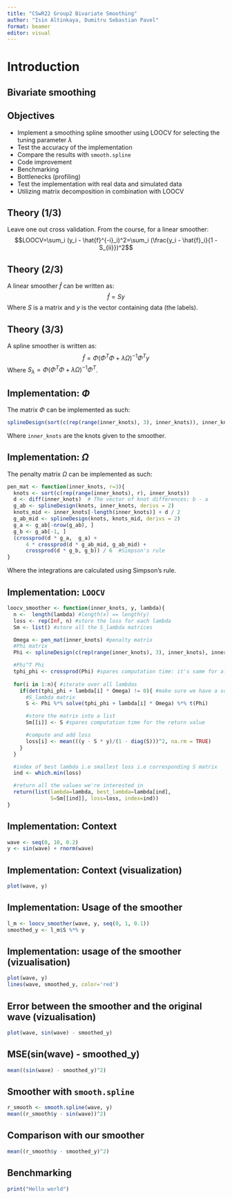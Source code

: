 ```yaml
---
title: "CSwR22 Group2 Bivariate Smoothing"
author: "Isin Altinkaya, Dumitru Sebastian Pavel"
format: beamer
editor: visual
---
```


# Introduction

## Bivariate smoothing

## Objectives

-   Implement a smoothing spline smoother using LOOCV for selecting the tuning parameter $\lambda$
-   Test the accuracy of the implementation
-   Compare the results with `smooth.spline`
-   Code improvement
-   Benchmarking
-   Bottlenecks (profiling)
-   Test the implementation with real data and simulated data
-   Utilizing matrix decomposition in combination with LOOCV

## Theory (1/3)

Leave one out cross validation. From the course, for a linear smoother: $$LOOCV=\sum_i (y_i - \hat{f}^{-i}_i)^2=\sum_i (\frac{y_i - \hat{f}_i}{1 - S_{ii}})^2$$

## Theory (2/3)

A linear smoother $\hat{f}$ can be written as: $$\hat{f}=Sy$$ Where $S$ is a matrix and $y$ is the vector containing data (the labels).

## Theory (3/3)

A spline smoother is written as: $$\hat{f}=\Phi(\Phi^T\Phi + \lambda \Omega)^{-1}\Phi^Ty$$ Where $S_{\lambda}=\Phi(\Phi^T\Phi + \lambda \Omega)^{-1}\Phi^T$.

## Implementation: $\Phi$

The matrix $\Phi$ can be implemented as such:

```r
splineDesign(sort(c(rep(range(inner_knots), 3), inner_knots)), inner_knots)
```

Where `inner_knots` are the knots given to the smoother.

## Implementation: $\Omega$

The penalty matrix $\Omega$ can be implemented as such:

```r
pen_mat <- function(inner_knots, r=3){
  knots <- sort(c(rep(range(inner_knots), r), inner_knots))
  d <- diff(inner_knots)  # The vector of knot differences; b - a 
  g_ab <- splineDesign(knots, inner_knots, derivs = 2) 
  knots_mid <- inner_knots[-length(inner_knots)] + d / 2
  g_ab_mid <- splineDesign(knots, knots_mid, derivs = 2)
  g_a <- g_ab[-nrow(g_ab), ]
  g_b <- g_ab[-1, ]
  (crossprod(d * g_a,  g_a) + 
      4 * crossprod(d * g_ab_mid, g_ab_mid) + 
      crossprod(d * g_b, g_b)) / 6  #Simpson's rule
}
```

Where the integrations are calculated using Simpson's rule.

## Implementation: `LOOCV`

```r
loocv_smoother <- function(inner_knots, y, lambda){
  n <-  length(lambda) #length(x) == length(y)
  loss <- rep(Inf, n) #store the loss for each lambda
  Sm <- list() #store all the S_lambda matrices

  Omega <- pen_mat(inner_knots) #penalty matrix
  #Phi matrix
  Phi <- splineDesign(c(rep(range(inner_knots), 3), inner_knots), inner_knots)

  #Phi^T Phi
  tphi_phi <- crossprod(Phi) #spares computation time: it's same for all lambdas
  
  for(i in 1:n){ #iterate over all lambdas
    if(det(tphi_phi + lambda[i] * Omega) != 0){ #make sure we have a solution
      #S_lambda matrix
      S <- Phi %*% solve(tphi_phi + lambda[i] * Omega) %*% t(Phi)

      #store the matrix into a list
      Sm[[i]] <- S #spares computation time for the return value

      #compute and add loss
      loss[i] <- mean(((y - S * y)/(1 - diag(S)))^2, na.rm = TRUE)
    }
  }

  #index of best lambda i.e smallest loss i.e corresponding S matrix
  ind <- which.min(loss)

  #return all the values we're interested in
  return(list(lambda=lambda, best_lambda=lambda[ind],
              S=Sm[[ind]], loss=loss, index=ind))
}
```

## Implementation: Context

```r
wave <- seq(0, 10, 0.2)
y <- sin(wave) + rnorm(wave)
```

## Implementation: Context (visualization)

```r
plot(wave, y)
```

## Implementation: Usage of the smoother

```r
l_m <- loocv_smoother(wave, y, seq(0, 1, 0.1))
smoothed_y <- l_m$S %*% y
```

## Implementation: usage of the smoother (vizualisation)

```r
plot(wave, y)
lines(wave, smoothed_y, color='red')
```

## Error between the smoother and the original wave (vizualisation)

```r
plot(wave, sin(wave) - smoothed_y)
```

## MSE(sin(wave) - smoothed_y)

```r
mean((sin(wave) - smoothed_y)^2)
```

## Smoother with `smooth.spline`

```r
r_smooth <- smooth.spline(wave, y)
mean((r_smooth$y - sin(wave))^2)
```

## Comparison with our smoother

```r
mean((r_smooth$y - smoothed_y)^2)
```

## Benchmarking

```r
print("Hello world")
```

